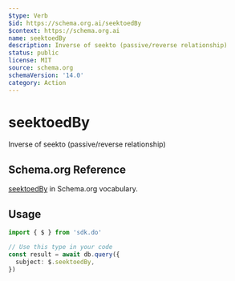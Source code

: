 ```yaml
---
$type: Verb
$id: https://schema.org.ai/seektoedBy
$context: https://schema.org.ai
name: seektoedBy
description: Inverse of seekto (passive/reverse relationship)
status: public
license: MIT
source: schema.org
schemaVersion: '14.0'
category: Action
---
```


# seektoedBy

Inverse of seekto (passive/reverse relationship)

## Schema.org Reference

[seektoedBy](https://schema.org/SeekToAction) in Schema.org vocabulary.

## Usage

```typescript
import { $ } from 'sdk.do'

// Use this type in your code
const result = await db.query({
  subject: $.seektoedBy,
})
```
